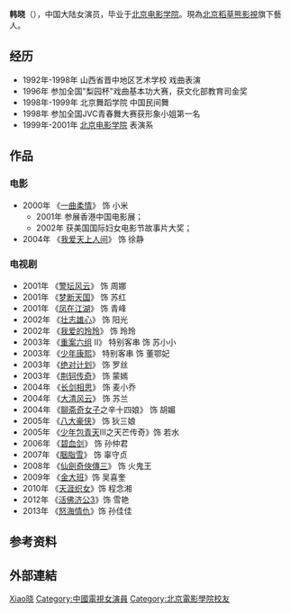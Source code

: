 '''韩晓'''（{{bd|1982年11月23日||||catIdx=Han韩晓}}），中国大陆女演员，毕业于[[北京电影学院|北京电影学院]]。現為[[北京稻草熊影視|北京稻草熊影視]]旗下藝人。

== 经历 ==
* 1992年-1998年 山西省晋中地区艺术学校 戏曲表演
* 1996年 参加全国"梨园杯"戏曲基本功大赛，获文化部教育司金奖
* 1998年-1999年 北京舞蹈学院 中国民间舞
* 1998年 参加全国JVC青春舞大赛获形象小姐第一名
* 1999年-2001年 [[北京电影学院|北京电影学院]] 表演系

==作品==
===电影===
*2000年 《[[一曲柔情|一曲柔情]]》 饰 小米
**2001年 参展香港中国电影展；
**2002年 获美国国际妇女电影节故事片大奖；
*2004年 《[[我爱天上人间|我爱天上人间]]》 饰 徐静

===电视剧===
*2001年 《[[警坛风云|警坛风云]]》 饰 周娜
*2001年 《[[梦断天国|梦断天国]]》 饰 苏红
*2001年 《[[凤在江湖|凤在江湖]]》 饰 青峰
*2002年 《[[壮志雄心|壮志雄心]]》 饰 阳光
*2002年 《[[我爱的玲玲|我爱的玲玲]]》 饰 玲玲
*2003年 《[[重案六组|重案六组]] II》 特别客串 饰 苏小小
*2003年 《[[少年康熙|少年康熙]]》  特别客串 饰 董鄂妃
*2003年 《[[绝对计划|绝对计划]]》  饰 罗丝
*2003年 《[[荆轲传奇|荆轲传奇]]》  饰 蒙嫣
*2004年 《[[长剑相思|长剑相思]]》  饰 麦小乔
*2004年 《[[大清风云|大清风云]]》 饰 苏兰
*2004年 《[[聊斋奇女子|聊斋奇女子]]之辛十四娘》 饰 胡媚
*2005年 《[[八大豪侠|八大豪侠]]》 饰 狄三娘
*2005年 《[[少年包青天|少年包青天]]Ⅲ之天芒传奇》饰 若水
*2006年 《[[碧血剑_(2007年电视剧)|碧血剑]]》 饰 孙仲君 
*2007年 《[[胭脂雪|胭脂雪]]》 饰 辜守贞
*2008年 《[[仙劍奇俠傳三_(電視劇)|仙劍奇俠傳三]]》 饰 火鬼王
*2009年 《[[金大班|金大班]]》饰 吴喜奎 
*2010年 《[[天涯織女|天涯织女]]》饰 程念湘
*2012年 《[[活佛济公3|活佛济公3]]》饰 雪艳
*2013年 《[[怒海情仇|怒海情仇]]》饰 孙佳佳

== 参考资料 ==
{{reflist}}

== 外部連結 ==

{{Authority control}}
{{DEFAULTSORT:Han韩晓}}
[[Category:韩姓|Xiao晓]]
[[Category:中國電視女演員|Category:中國電視女演員]]
[[Category:北京電影學院校友|Category:北京電影學院校友]]